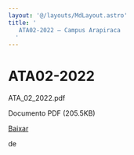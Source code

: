 ```yaml
---
layout: '@/layouts/MdLayout.astro'
title: '
   ATA02-2022 — Campus Arapiraca
  '
---
```




ATA02-2022
==========












 ATA\_02\_2022.pdf
   

 Documento PDF
 (205.5KB)
 

[Baixar](/cpt/documentos/atas-do-colegiado-e-nde/colegiado/2022/copy_of_ata_01_2022.pdf/@@download/file/ATA_02_2022.pdf) 



























 de
 

















